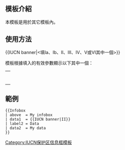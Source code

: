 <includeonly><!-- 在這裡加入模板的保護標識 --></includeonly><noinclude>{{template doc page viewed directly}}</noinclude>
<!-- 在本行下編輯模板說明 -->
== 模板介紹 ==
本模板是用於其它模板內。

== 使用方法 ==
<nowiki>{{IUCN banner|<填Ia、Ib、II、III、IV、V或VI其中一個>}}</nowiki>

模板根據填入的有效參數顯示以下其中一個：

{| style="border:1px solid gray; width:300px; font-size: 90%; text-align: center; line-height: 1.5;"
|-
| {{IUCN banner|Ia}}
|-
| {{IUCN banner|Ib}}
|-
| {{IUCN banner|II}}
|-
| {{IUCN banner|III}}
|-
| {{IUCN banner|IV}}
|-
| {{IUCN banner|V}}
|-
| {{IUCN banner|VI}}
|}

== 範例 ==
{{Infobox
| above  = My infobox
| data1  = {{IUCN banner|II}}
| label2 = Data
| data2  = My data
}}
<pre style="width:300px;">
{{Infobox
| above  = My infobox
| data1  = {{IUCN banner|II}}
| label2 = Data
| data2  = My data
}}
</pre>

<includeonly>
<!-- 本行下加入模板的分類 -->
[[Category:IUCN保护区信息框模板]]

<!-- 本行下加入模板的跨語言鏈接 -->

</includeonly>